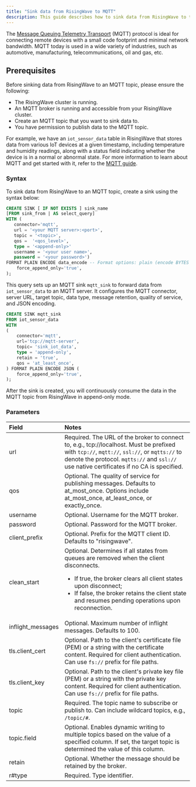 ```yaml
---
title: "Sink data from RisingWave to MQTT"
description: This guide describes how to sink data from RisingWave to the MQTT topic using the MQTT sink connector in RisingWave.
---
```


The [Message Queuing Telemetry Transport](https://mqtt.org/) (MQTT) protocol is ideal for connecting remote devices with a small code footprint and minimal network bandwidth. MQTT today is used in a wide variety of industries, such as automotive, manufacturing, telecommunications, oil and gas, etc.

## Prerequisites

Before sinking data from RisingWave to an MQTT topic, please ensure the following:

* The RisingWave cluster is running.
* An MQTT broker is running and accessible from your RisingWave cluster.
* Create an MQTT topic that you want to sink data to.
* You have permission to publish data to the MQTT topic.

For example, we have an `iot_sensor_data` table in RisingWave that stores data from various IoT devices at a given timestamp, including temperature and humidity readings, along with a status field indicating whether the device is in a normal or abnormal state. For more information to learn about MQTT and get started with it, refer to the [MQTT guide](https://mqtt.org/getting-started/).

### Syntax

To sink data from RisingWave to an MQTT topic, create a sink using the syntax below:

```sql
CREATE SINK [ IF NOT EXISTS ] sink_name
[FROM sink_from | AS select_query]
WITH (
   connector='mqtt',
   url = '<your MQTT server>:<port>',
   topic = '<topic>',
   qos =  '<qos_level>',
   type = '<append-only>'
   username = '<your user name>',
   password = '<your password>')
FORMAT PLAIN ENCODE data_encode -- Format options: plain (encode BYTES and JSON) (
    force_append_only='true',
);
```

This query sets up an MQTT sink `mqtt_sink` to forward data from `iot_sensor_data` to an MQTT server. It configures the MQTT connector, server URL, target topic, data type, message retention, quality of service, and JSON encoding.

```sql
CREATE SINK mqtt_sink
FROM iot_sensor_data
WITH
(
    connector='mqtt',
    url='tcp://mqtt-server',
    topic= 'sink_iot_data',
    type = 'append-only',
    retain = 'true',
    qos = 'at_least_once',
) FORMAT PLAIN ENCODE JSON (
    force_append_only='true',
);
```

After the sink is created, you will continuously consume the data in the MQTT topic from RisingWave in append-only mode.

### Parameters

| Field              | Notes                                                                                                                                                                                                                                                 |
| :----------------- | :---------------------------------------------------------------------------------------------------------------------------------------------------------------------------------------------------------------------------------------------------- |
| url                | Required. The URL of the broker to connect to, e.g., tcp://localhost. Must be prefixed with `tcp://`, `mqtt://`, `ssl://`, or `mqtts://` to denote the protocol. `mqtts://` and `ssl://` use native certificates if no CA is specified.                           |
| qos                | Optional. The quality of service for publishing messages. Defaults to at\_most\_once. Options include at\_most\_once, at\_least\_once, or exactly\_once.                                                                                              |
| username           | Optional. Username for the MQTT broker.                                                                                                                                                                                                               |
| password           | Optional. Password for the MQTT broker.                                                                                                                                                                                                               |
| client\_prefix     | Optional. Prefix for the MQTT client ID. Defaults to "risingwave".                                                                                                                                                                                    |
| clean\_start       | Optional. Determines if all states from queues are removed when the client disconnects.<ul><li>If true, the broker clears all client states upon disconnect;</li><li>If false, the broker retains the client state and resumes pending operations upon reconnection.</li></ul> |
| inflight\_messages | Optional. Maximum number of inflight messages. Defaults to 100.                                                                                                                                                                                       |
| tls.client\_cert   | Optional. Path to the client's certificate file (PEM) or a string with the certificate content. Required for client authentication. Can use `fs://` prefix for file paths.                                                                              |
| tls.client\_key    | Optional. Path to the client's private key file (PEM) or a string with the private key content. Required for client authentication. Can use `fs://` prefix for file paths.                                                                              |
| topic              | Required. The topic name to subscribe or publish to. Can include wildcard topics, e.g., `/topic/#`.                                                                                                                                                     |
| topic.field | Optional. Enables dynamic writing to multiple topics based on the value of a specified column. If set, the target topic is determined the value of this column.|
| retain             | Optional. Whether the message should be retained by the broker.                                                                                                                                                                                       |
| r#type             | Required. Type identifier.                                                                                                                                                                                                                            |
